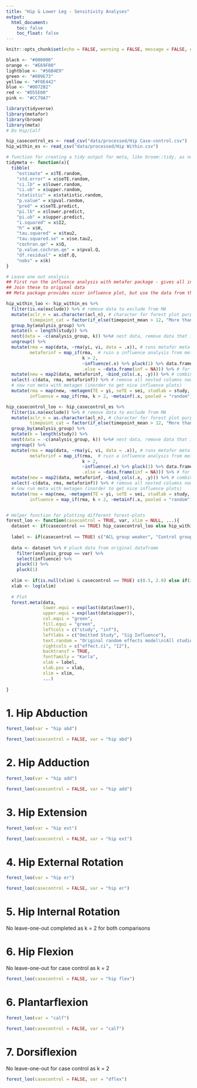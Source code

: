 ```yaml
---
title: "Hip & Lower Leg - Sensitivity Analyses"
output: 
  html_document:
    toc: false
    toc_float: false
---
```


```r
knitr::opts_chunk$set(echo = FALSE, warning = FALSE, message = FALSE, error = FALSE)

black <- "#000000"
orange <- "#E69F00"
lightblue <- "#56B4E9"
green <- "#009E73"
yellow <- "#F0E442"
blue <- "#0072B2"
red <- "#D55E00"
pink <- "#CC79A7"

library(tidyverse)
library(metafor)
library(broom)
library(meta)
# Do Hip/Calf

hip_casecontrol_es <- read_csv("data/processed/Hip Case-control.csv")
hip_within_es <- read_csv("data/processed/Hip Within.csv")

# function for creating a tidy output for meta, like broom::tidy, as not available for class: meta objects.
tidymeta <- function(x){
  tibble(
    "estimate" = x$TE.random,
    "std.error" = x$seTE.random,
    "ci.lb" = x$lower.random,
    "ci.ub" = x$upper.random,
    "statistic" = x$statistic.random,
    "p.value" = x$pval.random,
    "pred" = x$seTE.predict,
    "pi.lb" = x$lower.predict,
    "pi.ub" = x$upper.predict,
    "i.squared" = x$I2,
    "h" = x$H,
    "tau.squared" = x$tau2,
    "tau.squared.se" = x$se.tau2,
    "cochran.qe" = x$Q,
    "p.value.cochran.qe" = x$pval.Q,
    "df.residual" = x$df.Q,
    "nobs" = x$k)
}

# Leave one out analysis
## First run the influence analysis with metafor package - gives all indepth statistics and measures
## Join these to original data
## Meta package provides nicer influence plot, but use the data from the metafor output in the plot.

hip_within_loo <- hip_within_es %>%
  filter(is.na(exclude)) %>% # remove data to exclude from MA
  mutate(aclr_n = as.character(acl_n), # character for forest plot purposes
         timepoint_cat = factor(if_else(timepoint_mean > 12, "More than 12 mths", "12 mths or less"))) %>% # 
  group_by(analysis_group) %>%
  mutate(k = length(study)) %>%
  nest(data = -c(analysis_group, k)) %>%# nest data, remove data that is consistent across subgroups
  ungroup() %>%
  mutate(rma = map(data, ~rma(yi, vi, data = .x)), # runs metafor meta-analysis
         metaforinf = map_if(rma,  # ruin a influence analysis from metafor package if k>1
                             k > 2, 
                             ~influence(.x) %>% pluck(1) %>% data.frame, # take the output
                             .else = ~data.frame(inf = NA))) %>% # for k <=1 return df with NAs
  mutate(new = map2(data, metaforinf, ~bind_cols(.x, .y))) %>% # combine influence data with original data
  select(-c(data, rma, metaforinf)) %>% # remove all nested columns now not needed
  # now run meta with metagen (inorder to get nice influence plots)
  mutate(rma = map(new, ~metagen(TE = yi, seTE = sei, studlab = study, data = .x, sm = "ROM")),
         influence = map_if(rma, k > 2, ~metainf(.x, pooled = "random"))) # run influence analysis with meta package

hip_casecontrol_loo <- hip_casecontrol_es %>%
  filter(is.na(exclude)) %>% # remove data to exclude from MA
  mutate(aclr_n = as.character(acl_n), # character for forest plot purposes
         timepoint_cat = factor(if_else(timepoint_mean > 12, "More than 12 mths", "12 mths or less"))) %>% # 
  group_by(analysis_group) %>%
  mutate(k = length(study)) %>%
  nest(data = -c(analysis_group, k)) %>%# nest data, remove data that is consistent across subgroups
  ungroup() %>%
  mutate(rma = map(data, ~rma(yi, vi, data = .x)), # runs metafor meta-analysis
         metaforinf = map_if(rma,  # ruin a influence analysis from metafor package if k>1
                             k > 2, 
                             ~influence(.x) %>% pluck(1) %>% data.frame, # take the output
                             .else = ~data.frame(inf = NA))) %>% # for k <=1 return df with NAs
  mutate(new = map2(data, metaforinf, ~bind_cols(.x, .y))) %>% # combine influence data with original data
  select(-c(data, rma, metaforinf)) %>% # remove all nested columns now not needed
  # now run meta with metagen (inorder to get nice influence plots)
  mutate(rma = map(new, ~metagen(TE = yi, seTE = sei, studlab = study, data = .x, sm = "ROM")),
         influence = map_if(rma, k > 2, ~metainf(.x, pooled = "random"))) # run influence analysis with meta package


# Helper function for plotting different forest-plots
forest_loo <- function(casecontrol = TRUE, var, xlim = NULL, ...){
  dataset <- if(casecontrol == TRUE) hip_casecontrol_loo else hip_within_loo # choose which dataset
  
  label <- if(casecontrol == TRUE) c("ACL group weaker", "Control group weaker") else  c("ACL side weaker", "Contra side weaker")
  
  data <- dataset %>% # pluck data from original dataframe
    filter(analysis_group == var) %>%
    select(influence) %>%
    pluck(1) %>% 
    pluck(1)
  
  xlim <- if(is.null(xlim) & casecontrol == TRUE) c(0.5, 2.0) else if(is.null(xlim) & casecontrol == FALSE) c(0.8, 1.25) else xlim
  xlab <- log(xlim)
  
  # Plot
  forest.meta(data,
              lower.equi = exp(last(data$lower)), 
              upper.equi = exp(last(data$upper)), 
              col.equi = "green", 
              fill.equi = "green",
              leftcols = c("study", "inf"),
              leftlabs = c("Omitted Study", "Sig Influence"),
              text.random = "Original random effects model\n(All studies included)",
              rightcols = c("effect.ci", "I2"),
              backtransf = TRUE,
              fontfamily = "Karla",
              xlab = label,
              xlab.pos = xlab,
              xlim = xlim,
              ...) 
  
}


```

# 1. Hip Abduction

```r

forest_loo(var = "hip abd")

forest_loo(casecontrol = FALSE, var = "hip abd")

```


# 2. Hip Adduction

```r

forest_loo(var = "hip add")

forest_loo(casecontrol = FALSE, var = "hip add")
```

# 3. Hip Extension 

```r

forest_loo(var = "hip ext")

forest_loo(casecontrol = FALSE, var = "hip ext")
```

# 4. Hip External Rotation 

```r

forest_loo(var = "hip er")

forest_loo(casecontrol = FALSE, var = "hip er")

```

# 5. Hip Internal Rotation 

No leave-one-out completed as k = 2 for both comparisons

# 6. Hip Flexion

No leave-one-out for case control as k = 2

```r

forest_loo(casecontrol = FALSE, var = "hip flex")

```

# 6. Plantarflexion


```r

forest_loo(var = "calf")

forest_loo(casecontrol = FALSE, var = "calf")

```


# 7. Dorsiflexion

No leave-one-out for case control as k = 2

```r

forest_loo(casecontrol = FALSE, var = "dflex")

```

